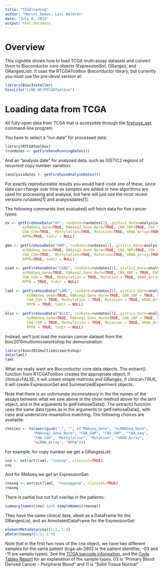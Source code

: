```yaml
---
title: "TCGAloading"
author: "Marcel Ramos, Levi Waldron"
date: "July 8, 2015"
output: html_document
---
```


# Overview

This vignette shows how to load TCGA multi-assay datasets and convert
them to Bioconductor core objects (ExpressionSet, GRanges, and
GRangesList). It uses the RTCGAToolbox Bioconductor library, but
currently you must use the pre-devel version at:

```r
library(BiocInstaller)
biocLite("LiNk-NY/RTCGAToolbox")
```

# Loading data from TCGA

All fully-open data from TCGA that is accessible through the
[firehose_get](https://confluence.broadinstitute.org/display/GDAC/Download)
command-line program.

You have to select a "run date" for processed data:

```r
library(RTCGAToolbox)
(rundates <- getFirehoseRunningDates())
```

And an "analysis date" for analyzed data, such as GISTIC2 regions of
recurrent copy number variation:

```r
(analysisdates <- getFirehoseAnalyzeDates())
```

For exactly reproduceable results you would hard-code one of these,
since data can change over time as samples are added or new algorithms
are used for processing and analysis, but here will just use the most
recent versions rundates[1] and analysisdates[1].

The following commands (not evaluated) will fetch data for five cancer
types:

```r
ov <- getFirehoseData("OV", runDate=rundates[1], gistic2_Date=analysisdates[1], RNAseq_Gene=TRUE, 
        miRNASeq_Gene=TRUE, RNAseq2_Gene_Norm=TRUE, CNA_SNP=TRUE, CNV_SNP=TRUE, CNA_Seq=TRUE, 
        CNA_CGH=TRUE,  Methylation=TRUE, Mutation=TRUE, mRNA_Array=TRUE, miRNA_Array=TRUE, 
        RPPA=TRUE, todir = NULL)
 
gbm <- getFirehoseData("GBM", runDate=rundates[1], gistic2_Date=analysisdates[1], RNAseq_Gene=TRUE, 
       	miRNASeq_Gene=TRUE, RNAseq2_Gene_Norm=TRUE, CNA_SNP=TRUE, CNV_SNP=TRUE, CNA_Seq=TRUE, 
        CNA_CGH=TRUE,  Methylation=TRUE, Mutation=TRUE, mRNA_Array=TRUE, miRNA_Array = TRUE,  
        RPPA=TRUE, todir = NULL)
 
coad <- getFirehoseData("COAD", runDate=rundates[1], gistic2_Date=analysisdates[1], RNAseq_Gene=TRUE, 
        miRNASeq_Gene=TRUE, RNAseq2_Gene_Norm=TRUE, CNA_SNP = TRUE, CNV_SNP=TRUE, CNA_Seq = TRUE, 
        CNA_CGH = TRUE, Methylation = TRUE, Mutation = TRUE, mRNA_Array = TRUE, miRNA_Array = TRUE, 
        RPPA = TRUE, todir = NULL)
 
laml <- getFirehoseData("LAML", runDate=rundates[1], gistic2_Date=analysisdates[1], RNAseq_Gene=TRUE, 
          miRNASeq_Gene=TRUE, RNAseq2_Gene_Norm=TRUE, CNA_SNP = TRUE, CNV_SNP=TRUE, CNA_Seq = TRUE, 
          CNA_CGH = TRUE, Methylation = TRUE, Mutation = TRUE, mRNA_Array = TRUE, miRNA_Array = TRUE, 
          RPPA = TRUE, todir = NULL)
 
blca <- getFirehoseData("BLCA", runDate=rundates[1], gistic2_Date=analysisdates[1], RNAseq_Gene=TRUE, 
          miRNASeq_Gene=TRUE, RNAseq2_Gene_Norm=TRUE, CNA_SNP = TRUE, CNV_SNP=TRUE, CNA_Seq = TRUE, 
          CNA_CGH = TRUE, Methylation = TRUE, Mutation = TRUE, mRNA_Array = TRUE, miRNA_Array = TRUE, 
          RPPA = TRUE, todir = NULL)
```

Instead, we'll just load the ovarian cancer dataset from the
bioc2015multiomicsworkshop for demonstration:

```r
library(bioc2015multiomicsworkshop)
data(laml)
laml
```

What we really want are Bioconductor core data objects.  The extract()
function from RTCGAToolbox creates the appropriate object.  If
clinical=FALSE, it will create simple matrices and GRanges, if
clinical=TRUE, it will create ExpressionSet and SummarizedExperiment
objects.  

Note that there is an unfortunate inconsistency in the the names of
the assays between what we saw above in the show method above for the
laml object, and in the arguments to getFirehoseData().  The extract()
function uses the same data types as in the arguments to
getFirehoseData(), with case and underscore-insensitive matching.  The
following choices are available:

```r
choices <- tolower(gsub("_", "", c("RNAseq_Gene", "miRNASeq_Gene",
             "RNAseq2_Gene_Norm", "CNA_SNP", "CNV_SNP", "CNA_Seq",
             "CNA_CGH", "Methylation", "Mutation", "mRNA_Array",
             "miRNA_Array", "RPPA")))
```

For example, for copy number we get a GRangesList:

```r
cna <- extract(laml, "cnasnp", clinical=TRUE)
cna
```

And for RNAseq we get an ExpressionSet:

```r
rnaseq <- extract(laml, "rnaseqgene", clinical=TRUE)
rnaseq
```

There is partial but not full overlap in the patients:
```r
summary(names(cna) %in% sampleNames(rnaseq))
```

They have the same clinical data, albeit as a DataFrame for the
GRangesList, and an AnnotatedDataFrame for the ExpressionSet:

```r
elementMetadata(cna)[1:2, 1:4]
pData(rnaseq)[1:2, 1:4]
```

Note that in the first two rows of the cna object, we have two different samples for the same patient (tcga-ab-2802 is the patient identifier, -03 and -11 are sample types).  See the [TCGA barcode information](https://wiki.nci.nih.gov/display/TCGA/TCGA+barcode), and the [Code Tables Report](https://tcga-data.nci.nih.gov/datareports/codeTablesReport.htm?codeTable=Sample%20type) for an explanation of the sample types. 03 is "Primary Blood Derived Cancer - Peripheral Blood" and 11 is "Solid Tissue Normal"

